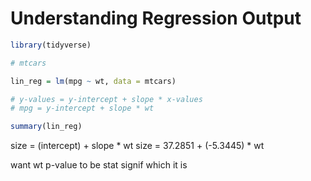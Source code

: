 
# Understanding Regression Output


```r
library(tidyverse)

# mtcars

lin_reg = lm(mpg ~ wt, data = mtcars)

# y-values = y-intercept + slope * x-values
# mpg = y-intercept + slope * wt

summary(lin_reg)

```

size = (intercept) + slope * wt
size = 37.2851 + (-5.3445) * wt

want wt p-value to be stat signif which it is












